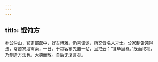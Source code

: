 ```yaml
---
---
---
```

title: 馄饨方
---




乔公仲山，官吏部郎中，好古博雅，仍喜谐谑，所交皆名人才士。公家制馄饨得法，常苦宾朋需索，一日，于每客前先置一帖，且戒云：“食毕展卷。”既而取视，乃制造方法也。大笑而散。自后无复言矣。